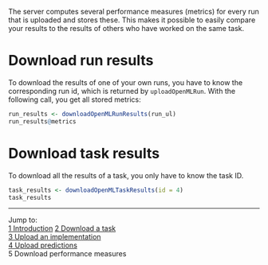 The server computes several performance measures (metrics) for every run that is uploaded and stores these. This makes it possible to easily compare your results to the results of others who have worked on the same task. 

# Download run results
To download the results of one of your own runs, you have to know the corresponding run id, which is returned by `uploadOpenMLRun`. With the following call, you get all stored metrics:

```r
run_results <- downloadOpenMLRunResults(run_ul)
run_results@metrics
```

# Download task results
To download all the results of a task, you only have to know the task ID. 

```r
task_results <- downloadOpenMLTaskResults(id = 4)
task_results
```

----------------------------------------------------------------------------------------------------------------------
Jump to:   
[1 Introduction](1-Introduction.md) 
[2 Download a task](2-Download-a-task.md)  
[3 Upload an implementation](3-Upload-an-implementation.md)  
[4 Upload predictions](4-Upload-predictions.md)  
5 Download performance measures
